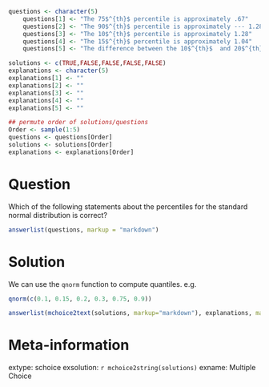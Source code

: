 ```r
questions <- character(5)
    questions[1] <- "The 75$^{th}$ percentile is approximately .67"
    questions[2] <- "The 90$^{th}$ percentile is approximately --- 1.28"
    questions[3] <- "The 10$^{th}$ percentile is approximately 1.28"
    questions[4] <- "The 15$^{th}$ percentile is approximately 1.04"
    questions[5] <- "The difference between the 10$^{th}$  and 20$^{th}$  percentiles is the same as the difference between the 20$^{th}$  and 30$^{th}$  percentiles."

solutions <- c(TRUE,FALSE,FALSE,FALSE,FALSE)
explanations <- character(5)
explanations[1] <- ""
explanations[2] <- ""
explanations[3] <- ""
explanations[4] <- ""
explanations[5] <- ""

## permute order of solutions/questions
Order <- sample(1:5)
questions <- questions[Order]
solutions <- solutions[Order]
explanations <- explanations[Order]  
```

Question
========

Which of the following statements about the percentiles for the standard normal distribution is correct? 

```r
answerlist(questions, markup = "markdown")
```

Solution
========

We can use the `qnorm` function to compute quantiles. e.g.

```r
qnorm(c(0.1, 0.15, 0.2, 0.3, 0.75, 0.9))
```

```r
answerlist(mchoice2text(solutions, markup="markdown"), explanations, markup = "markdown")
```

Meta-information
================
extype: schoice
exsolution: `r mchoice2string(solutions)`
exname: Multiple Choice
